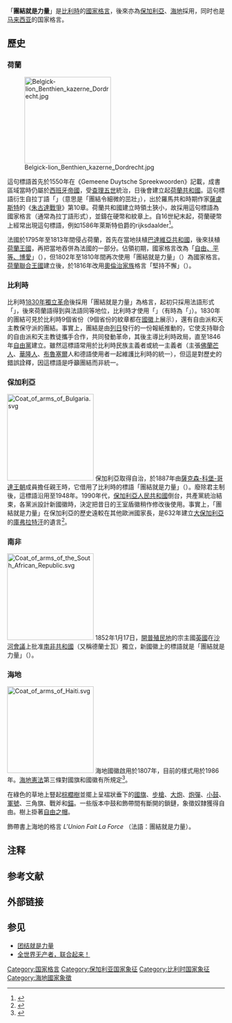 「'''團結就是力量'''」是[[比利時|比利時]]的[[国家格言列表|國家格言]]，後來亦為[[保加利亞|保加利亞]]、[[海地|海地]]採用，同时也是[[马来西亚|马来西亚]]的国家格言。

==歷史==
===荷蘭===
[[File:Belgick-lion_Benthien_kazerne_Dordrecht.jpg|200px]]

這句標語首先於1550年在《Gemeene Duytsche Spreekwoorden》記載，成書區域當時仍屬於[[西班牙帝國|西班牙帝國]]，受[[查理五世_(神圣罗马帝国)|查理五世]]統治，日後會建立起[[荷蘭共和國|荷蘭共和國]]。這句標語衍生自拉丁語「{{lang|la|Concordia res parvae crescunt}}」（意思是「團結令細微的茁壯」），出於羅馬共和時期作家[[撒路斯提乌斯|薩盧斯特]]的《[[朱古达战争|朱古達戰爭]]》第10章{{NoteTag|整句是「{{lang|la|nam concordia parvae res crescunt, discordia maximae dilabuntur}}」（團結令細微的茁壯，分裂使強大的萎靡），也見於[[塞內卡|塞內卡]]的《致魯西留的信》（XCIV, 46）中。}}。荷蘭共和國建立時領土狹小，故採用這句標語為國家格言（通常為拉丁語形式），並鑄在硬幣和紋章上。自16世紀末起，荷蘭硬幣上經常出現這句標語，例如1586年萊斯特伯爵的rijksdaalder<ref>{{Cite web|title=J.H. Swildens, Vaderlandsch A-B boek voor de Nederlansche jeugd · dbnl|url=https://www.dbnl.nl/tekst/swil002vade01_01/swil002vade01_01_0005.php|access-date=2021-12-14|work=DBNL|language=nl|archive-date=2021-12-14|archive-url=https://web.archive.org/web/20211214005930/https://www.dbnl.nl/tekst/swil002vade01_01/swil002vade01_01_0005.php}}</ref>。

法國於1795年至1813年間侵占荷蘭，首先在當地扶植[[巴達維亞共和國|巴達維亞共和國]]，後來扶植[[荷兰王国_(1806年－1810年)|荷蘭王國]]，再把當地吞併為法國的一部分。佔領初期，國家格言改為「[[自由、平等、博愛|自由、平等、博愛]]」（{{lang|nl|Gelykheid, Vryheid, Broederschap}}），但1802年至1810年間再次使用「團結就是力量」（{{lang|nl|Eendracht maakt macht}}）為國家格言。[[荷蘭聯合王國|荷蘭聯合王國]]建立後，於1816年改用[[奧蘭治-拿騷王朝|奧倫治家族]]格言「堅持不懈」（{{lang|fr|Je maintiendrai}}）。

===比利時===

比利時[[比利時獨立|1830年獨立革命]]後採用「團結就是力量」為格言，起初只採用法語形式「{{lang|fr|L'union fait la force}}」，後來荷蘭語得到與法語同等地位，比利時才使用「{{lang|nl|Eendracht maakt macht}}」（有時為「{{lang|nl|Eenheid baart macht}}」）。1830年的團結可見於比利時9個省份（9個省份的紋章都在[[比利時國徽|國徽]]上展示），還有自由派和天主教保守派的團結。事實上，團結是由[[列日|列日]]發行的一份報紙推動的，它使支持聯合的自由派和天主教徒攜手合作，共同發動革命，其後主導比利時政局，直至1846年[[比利时自由党|自由黨]]建立。雖然這標語常用於比利時民族主義者或統一主義者（主張[[弗拉芒人|佛蘭芒人]]、[[瓦隆人|華隆人]]、[[布魯塞爾|布魯塞爾]]人和德語使用者一起維護比利時的統一），但這是對歷史的錯誤詮釋，因這標語是呼籲團結而非統一。

===保加利亞===
[[File:Coat_of_arms_of_Bulgaria.svg|200px]]
保加利亞取得自治，於1887年由[[薩克森-科堡-哥達王朝|薩克森-科堡-哥達王朝]]成員擔任親王時，它借用了比利時的標語「團結就是力量」（{{lang|bg|Съединението прави силата}}）。廢除君主制後，這標語沿用至1948年。1990年代，[[保加利亞人民共和國|保加利亞人民共和國]]倒台，共產黨統治結束，各黨派設計新國徽時，決定把昔日的王室盾徽稍作修改後使用。事實上，「團結就是力量」在保加利亞的歷史遠較在其他歐洲國家長，是632年建立[[大保加利亚_(中世纪)|大保加利亞]]的[[庫弗拉特汗|庫弗拉特汗]]的遺言<ref>{{Cite book|url=https://books.google.com/books?id=OpTElwGX5skC&pg=PA8&hl=zh-CN|publisher=Oxford Business Group|date=2007|isbn=978-1-902339-67-2|language=en|title=The Report: Emerging Bulgaria 2007|pages=8|quote=The motto is Saedinenieto Pravi Silata, meaning "unity makes strength", said to be the last words of Khan Kubrat, the legendary founder of Old Great Bulgaria in 632.|access-date=2021-12-14|archive-date=2022-01-02|archive-url=https://web.archive.org/web/20220102124928/https://books.google.com/books?id=OpTElwGX5skC&pg=PA8&hl=zh-CN}}</ref>。

===南非===
[[File:Coat_of_arms_of_the_South_African_Republic.svg|200px]]
1852年1月17日，[[開普殖民地|開普殖民地]]的宗主國[[英國|英國]]在[[沙河會議|沙河會議]]上批准[[川斯瓦共和國|南非共和國]]（又稱德蘭士瓦）獨立，新國徽上的標語就是「團結就是力量」（{{lang|nl|Eendragt maakt magt}}）。
===海地===
[[File:Coat_of_arms_of_Haiti.svg|200px]]
海地國徽啟用於1807年，目前的樣式用於1986年。[[海地憲法|海地憲法]]第三條對國旗和國徽有所規定<ref>{{Cite web|title=Costitution of the Repuplic of Haiti-Emblems and Symbols|url=http://www.haiti.org/official_documents/87constitution/doc_constitution_en_title1.htm|access-date=2021-12-14|work=Embassy of Haiti|language=en-US|archive-url=https://web.archive.org/web/20080513193148/http://www.haiti.org/official_documents/87constitution/doc_constitution_en_title1.htm|archive-date=2008-05-13}}</ref>。

在綠色的草地上豎起[[棕櫚樹|棕櫚樹]]並擺上呈褶狀垂下的[[海地國旗|國旗]]、[[步槍|步槍]]、[[大炮|大炮]]、[[炮彈|炮彈]]、[[小鼓|小鼓]]、[[军号_(乐器)|軍號]]、三角旗、戰斧和[[錨|錨]]。一些版本中鼓和飾帶間有斷開的鎖鏈，象徵奴隸獲得自由。樹上掛著[[弗里吉亚无边便帽|自由之帽]]。

飾帶書上海地的格言 ''L'Union Fait La Force'' （法語：團結就是力量）。

== 注释 ==
{{NoteFoot}}

== 参考文献 ==
{{Reflist}}

== 外部链接 ==
{{Commons category|Concordia res Parvae Crescunt}}

== 参见 ==
* [[团结就是力量|团结就是力量]]
* [[全世界无产者，联合起来！|全世界无产者，联合起来！]]

[[Category:国家格言|Category:国家格言]]
[[Category:保加利亚国家象征|Category:保加利亚国家象征]]
[[Category:比利时国家象征|Category:比利时国家象征]]
[[Category:海地國家象徵|Category:海地國家象徵]]